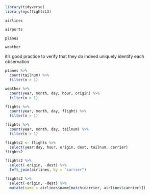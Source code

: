 ```r
library(tidyverse)
library(nycflights13)

airlines
```
```r
airports
```
```r
planes
```
```r
weather
```
it’s good practice to verify that they do indeed uniquely identify each observation
```r
planes %>% 
  count(tailnum) %>% 
  filter(n > 1)
```
```r
weather %>% 
  count(year, month, day, hour, origin) %>% 
  filter(n > 1)
```
```r
flights %>% 
  count(year, month, day, flight) %>% 
  filter(n > 1)
```
```r
flights %>% 
  count(year, month, day, tailnum) %>% 
  filter(n > 1)
```
```r
flights2 <- flights %>% 
  select(year:day, hour, origin, dest, tailnum, carrier)
flights2
```
```r
flights2 %>%
  select(-origin, -dest) %>% 
  left_join(airlines, by = "carrier")
```
```r
flights2 %>%
  select(-origin, -dest) %>% 
  mutate(name = airlines$name[match(carrier, airlines$carrier)])
```



